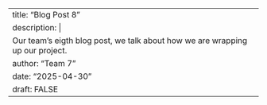 ---
title: "Blog Post 8"
description:  |
  Our team's eigth blog post, we talk about how we are wrapping up our project.
author: "Team 7"
date: "2025-04-30"
draft: FALSE
---